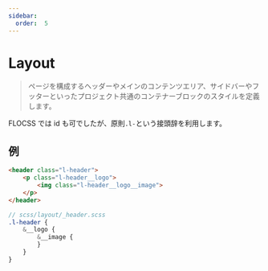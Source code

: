 ```yaml
---
sidebar:
  order:  5
---
```


# Layout

> ページを構成するヘッダーやメインのコンテンツエリア、サイドバーやフッターといったプロジェクト共通のコンテナーブロックのスタイルを定義します。

FLOCSS では id も可でしたが、原則`.l-`という接頭辞を利用します。

## 例

```html
<header class="l-header">
    <p class="l-header__logo">
        <img class="l-header__logo__image">
    </p>
</header>
```

```scss
// scss/layout/_header.scss
.l-header {
    &__logo {
        &__image {
        }
    }
}
```
